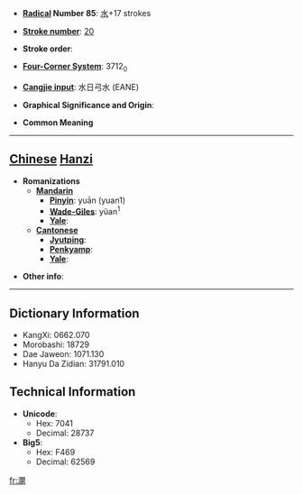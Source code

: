 * '''[[Wiktionary:Chinese radical index| Radical]] Number 85''': [[Wiktionary:Chinese radical index 水|水]]+17 strokes

* '''[[Wiktionary:Chinese total strokes index|Stroke number]]''': [[Wiktionary:Chinese total strokes index 20|20]]

* '''Stroke order''': 

* '''[[Wiktionary:Chinese four corner index|Four-Corner System]]''': 3712<sub>0</sub>

* '''[[Wiktionary:Chinese Cangjie index|Cangjie input]]''': 水日弓水 (EANE)

* '''Graphical Significance and Origin''': 

* '''Common Meaning'''

----

== [[Chinese]] [[Hanzi]] ==

* '''Romanizations'''
** '''[[Mandarin]]'''
*** '''[[Pinyin]]''': yuān (yuan1)
*** '''[[Wade-Giles]]''': yüan<sup>1</sup>
*** '''[[Yale]]''': 
** '''[[Cantonese]]'''
*** '''[[Jyutping]]''':
*** '''[[Penkyamp]]''': 
*** '''[[Yale]]''': 

* '''Other info''': 

----

== Dictionary Information ==

* KangXi: 0662.070
* Morobashi: 18729
* Dae Jaweon: 1071.130
* Hanyu Da Zidian: 31791.010

== Technical Information ==

* '''Unicode''':
** Hex: 7041
** Decimal: 28737
* '''Big5''':
** Hex: F469
** Decimal: 62569

[[fr:灁]]